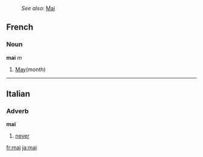 :''See also:'' [[Mai]]
==French==
===Noun===
'''mai''' ''m''

# [[May]](month)

----
==Italian==
===Adverb===
'''mai'''

# [[never]]

[[fr:mai]]
[[ja:mai]]